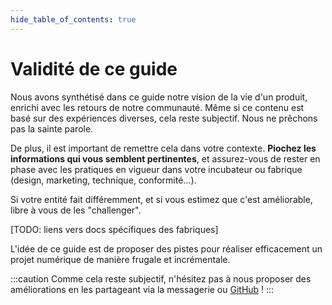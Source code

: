 ```yaml
---
hide_table_of_contents: true
---
```


# Validité de ce guide

Nous avons synthétisé dans ce guide notre vision de la vie d'un produit, enrichi avec les retours de notre communauté. Même si ce contenu est basé sur des expériences diverses, cela reste subjectif. Nous ne prêchons pas la sainte parole.

De plus, il est important de remettre cela dans votre contexte. **Piochez les informations qui vous semblent pertinentes**, et assurez-vous de rester en phase avec les pratiques en vigueur dans votre incubateur ou fabrique (design, marketing, technique, conformité…).

Si votre entité fait différemment, et si vous estimez que c'est améliorable, libre à vous de les "challenger".

[TODO: liens vers docs spécifiques des fabriques]

L'idée de ce guide est de proposer des pistes pour réaliser efficacement un projet numérique de manière frugale et incrémentale.

:::caution
Comme cela reste subjectif, n'hésitez pas à nous proposer des améliorations en les partageant via la messagerie ou [GitHub](https://github.com/betagouv/sillon/issues/new) !
:::
